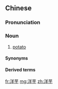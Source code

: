 ==Chinese==
{{zh-forms}}

===Pronunciation===
{{zh-pron
|m=yángyù
|c=joeng4 wu6
|cat=n
}}

===Noun===
{{zh-noun}}

# [[potato]]

====Synonyms====
{{zh-dial|馬鈴薯}}

====Derived terms====
{{zh-der|洋芋泥}}

[[fr:洋芋]]
[[mg:洋芋]]
[[zh:洋芋]]